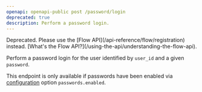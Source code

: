 ```yaml
---
openapi: openapi-public post /password/login
deprecated: true
description: Perform a password login.
---
```


<Warning>
    Deprecated. Please use the [Flow API](/api-reference/flow/registration) instead. [What's the Flow API?](/using-the-api/understanding-the-flow-api).
</Warning>

Perform a password login for the user identified by `user_id` and a given `password`.

This endpoint is only available if passwords have been enabled via [configuration](https://github.com/teamhanko/hanko/blob/main/backend/docs/Config.md#hanko-backend-config) option `passwords.enabled`.